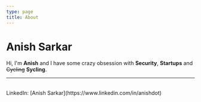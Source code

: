 ```yaml
---
type: page
title: About
---
```


# Anish Sarkar

Hi, I'm **Anish** and I have some crazy obsession with **Security**, **Startups** and ~~Cycling~~ **Sycling**.



---

<div>
  <br />
  LinkedIn: [Anish Sarkar](https://www.linkedin.com/in/anishdot)
</div>
